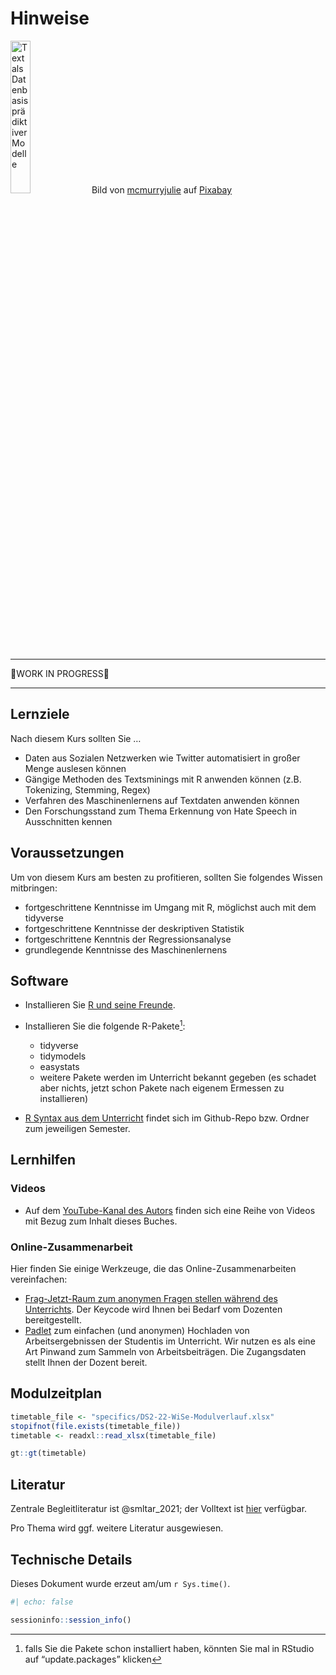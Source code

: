 # Hinweise {.unnumbered}




![Text als Datenbasis prädiktiver Modelle](img/text-mining-1476780_640.png){width=25%}
Bild von <a href="https://pixabay.com/de/users/mcmurryjulie-2375405/?utm_source=link-attribution&amp;utm_medium=referral&amp;utm_campaign=image&amp;utm_content=1476780">mcmurryjulie</a> auf <a href="https://pixabay.com/de//?utm_source=link-attribution&amp;utm_medium=referral&amp;utm_campaign=image&amp;utm_content=1476780">Pixabay</a>



---

🚧WORK IN PROGRESS🚧

---




## Lernziele

Nach diesem Kurs sollten Sie ...

- Daten aus Sozialen Netzwerken wie Twitter automatisiert in großer Menge auslesen können
- Gängige Methoden des Textsminings mit R anwenden können (z.B. Tokenizing, Stemming, Regex)
- Verfahren des Maschinenlernens auf Textdaten anwenden können
- Den Forschungsstand zum Thema Erkennung von Hate Speech in Ausschnitten kennen




## Voraussetzungen

Um von diesem Kurs am besten zu profitieren,
sollten Sie folgendes Wissen mitbringen:

    
- fortgeschrittene Kenntnisse im Umgang mit R, möglichst auch mit dem tidyverse
- fortgeschrittene Kenntnisse der deskriptiven Statistik
- fortgeschrittene Kenntnis der Regressionsanalyse
- grundlegende Kenntnisse des Maschinenlernens




## Software

- Installieren Sie [R und seine Freunde](https://data-se.netlify.app/2021/11/30/installation-von-r-und-seiner-freunde/).

- Installieren Sie die folgende R-Pakete^[falls Sie die Pakete schon installiert haben, könnten Sie mal in RStudio auf "update.packages" klicken]:
    - tidyverse
    - tidymodels
    - easystats
    - weitere Pakete werden im Unterricht bekannt gegeben (es schadet aber nichts, jetzt schon Pakete nach eigenem Ermessen zu installieren)
- [R Syntax aus dem Unterricht](https://github.com/sebastiansauer/Lehre) findet sich im Github-Repo bzw. Ordner zum jeweiligen Semester.



## Lernhilfen


### Videos

- Auf dem [YouTube-Kanal des Autors](https://www.youtube.com/channel/UCkvdtj8maE7g-SOCh4aDB9g) finden sich eine Reihe von Videos mit Bezug zum Inhalt dieses Buches.



### Online-Zusammenarbeit

Hier finden Sie einige Werkzeuge, 
die das Online-Zusammenarbeiten vereinfachen: 

- [Frag-Jetzt-Raum zum anonymen Fragen stellen während des Unterrichts](https://frag.jetzt/home). Der Keycode wird Ihnen bei Bedarf vom Dozenten bereitgestellt.
- [Padlet](https://de.padlet.com/) zum einfachen (und anonymen) Hochladen von Arbeitsergebnissen der Studentis im Unterricht. Wir nutzen es als eine Art Pinwand zum Sammeln von Arbeitsbeiträgen. Die Zugangsdaten stellt Ihnen der Dozent bereit.





## Modulzeitplan





```r
timetable_file <- "specifics/DS2-22-WiSe-Modulverlauf.xlsx"
stopifnot(file.exists(timetable_file))
timetable <- readxl::read_xlsx(timetable_file)

gt::gt(timetable)
```








## Literatur

Zentrale Begleitliteratur ist @smltar_2021; der Volltext ist [hier](https://smltar.com/) verfügbar.

Pro Thema wird ggf. weitere Literatur ausgewiesen. 



## Technische Details

Dieses Dokument wurde erzeut am/um `r Sys.time()`.


```r
#| echo: false

sessioninfo::session_info()

```

